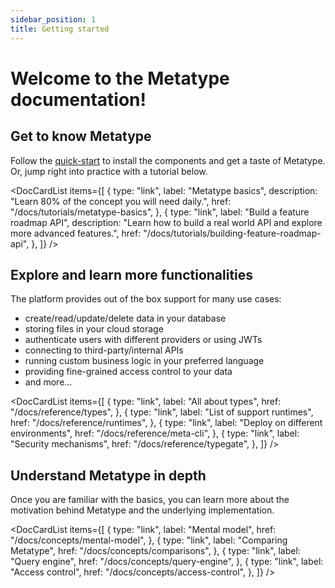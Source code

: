 ```yaml
---
sidebar_position: 1
title: Getting started
---
```



# Welcome to the Metatype documentation!

<Intro />

## Get to know Metatype

Follow the [quick-start](/docs/tutorials/quick-start) to install the components and get a taste of Metatype. Or, jump right into practice with a tutorial below.

<DocCardList
  items={[
    {
      type: "link",
      label: "Metatype basics",
      description: "Learn 80% of the concept you will need daily.",
      href: "/docs/tutorials/metatype-basics",
    },
    {
      type: "link",
      label: "Build a feature roadmap API",
      description:
        "Learn how to build a real world API and explore more advanced features.",
      href: "/docs/tutorials/building-feature-roadmap-api",
    },
  ]}
/>

## Explore and learn more functionalities

The platform provides out of the box support for many use cases:

- create/read/update/delete data in your database
- storing files in your cloud storage
- authenticate users with different providers or using JWTs
- connecting to third-party/internal APIs
- running custom business logic in your preferred language
- providing fine-grained access control to your data
- and more...

<DocCardList
  items={[
    {
      type: "link",
      label: "All about types",
      href: "/docs/reference/types",
    },
    {
      type: "link",
      label: "List of support runtimes",
      href: "/docs/reference/runtimes",
    },
    {
      type: "link",
      label: "Deploy on different environments",
      href: "/docs/reference/meta-cli",
    },
    {
      type: "link",
      label: "Security mechanisms",
      href: "/docs/reference/typegate",
    },
  ]}
/>

## Understand Metatype in depth

Once you are familiar with the basics, you can learn more about the motivation behind Metatype and the underlying implementation.

<DocCardList
  items={[
    {
      type: "link",
      label: "Mental model",
      href: "/docs/concepts/mental-model",
    },
    {
      type: "link",
      label: "Comparing Metatype",
      href: "/docs/concepts/comparisons",
    },
    {
      type: "link",
      label: "Query engine",
      href: "/docs/concepts/query-engine",
    },
    {
      type: "link",
      label: "Access control",
      href: "/docs/concepts/access-control",
    },
  ]}
/>
